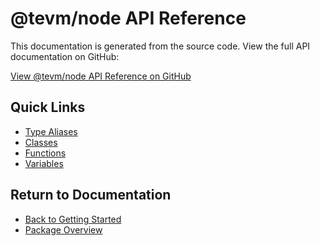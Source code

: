 # @tevm/node API Reference

This documentation is generated from the source code. View the full API documentation on GitHub:

[View @tevm/node API Reference on GitHub](https://github.com/evmts/tevm-monorepo/tree/main/packages/node/docs/globals.md)

## Quick Links

- [Type Aliases](https://github.com/evmts/tevm-monorepo/tree/main/packages/node/docs/type-aliases)
- [Classes](https://github.com/evmts/tevm-monorepo/tree/main/packages/node/docs/classes)
- [Functions](https://github.com/evmts/tevm-monorepo/tree/main/packages/node/docs/functions)
- [Variables](https://github.com/evmts/tevm-monorepo/tree/main/packages/node/docs/variables)

## Return to Documentation

- [Back to Getting Started](/getting-started/overview)
- [Package Overview](/reference)